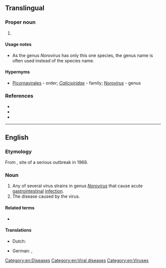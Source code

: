 ==Translingual==

===Proper noun===
{{taxoninfl|i=1|head=[[Norwalk]] [[virus]]}}

# {{taxon|species|family|Caliciviridae|i=1|the causal agent of [[winter vomiting virus]] in humans}}

====Usage notes====
* As the genus ''Norovirus'' has only this one species, the genus name is often used instead of the species name.

====Hypernyms====
* {{sense|species}} [[Picornavirales]]&nbsp;- order; ''[[Caliciviridae]]''&nbsp;- family; ''[[Norovirus]]''&nbsp;- genus

===References===
* {{pedia|i=1}}
* {{specieslite|Norwalk virus|i=1}}
* {{comcatlite|Norovirus|i=1}}

----

==English==
{{wikipedia}}

===Etymology===
From {{w|Norwalk, Ohio}}, site of a serious outbreak in 1968.

===Noun===
{{en-noun|~|es}}

# Any of several virus strains in genus ''[[Norovirus]]'' that cause acute [[gastrointestinal]] [[infection]].
# The disease caused by the virus.

====Related terms====
* {{l|en|norovirus}}

====Translations====
{{trans-top|virus}}
* Dutch: {{t-check|nl|norwalkvirus|n}}
{{trans-mid}}
* German: {{t|de|Norwalkvirus|n}}, {{t|de|Norwalk-Virus|n}}
{{trans-bottom}}

[[Category:en:Diseases]]
[[Category:en:Viral diseases]]
[[Category:en:Viruses]]